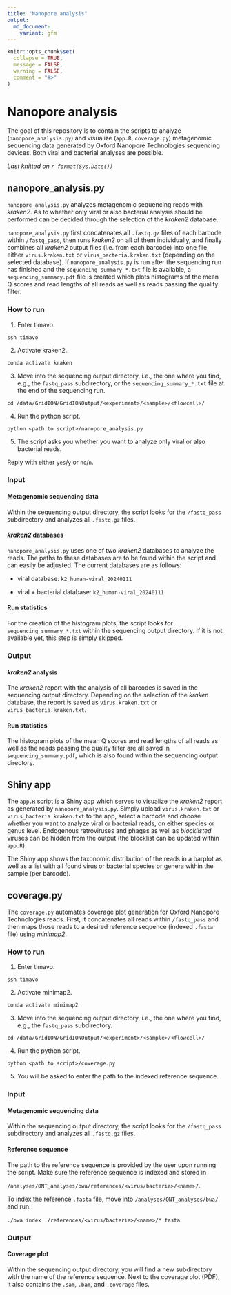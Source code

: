 ```yaml
---
title: "Nanopore analysis"
output: 
  md_document:
    variant: gfm
---
```


<!-- README.md is generated from README.Rmd. Please edit that file -->

```r
knitr::opts_chunk$set(
  collapse = TRUE,
  message = FALSE,
  warning = FALSE,
  comment = "#>"
)
```

# Nanopore analysis
The goal of this repository is to contain the scripts to analyze (`nanopore_analysis.py`) 
and visualize (`app.R`, `coverage.py`) metagenomic sequencing data
generated by Oxford Nanopore Technologies sequencing devices. Both viral and bacterial
analyses are possible.

*Last knitted on `r format(Sys.Date())`*  


## nanopore_analysis.py
`nanopore_analysis.py` analyzes metagenomic sequencing reads with *kraken2*.
As to whether only viral or also bacterial analysis should be performed can be
decided through the selection of the *kraken2* database.

`nanopore_analysis.py` first concatenates all `.fastq.gz` files of each barcode
within `/fastq_pass`, then runs *kraken2* on all of them individually, and finally
combines all *kraken2* output files (i.e. from each barcode) into one file, either
`virus.kraken.txt` or `virus_bacteria.kraken.txt` (depending on the selected database).
If `nanopore_analysis.py` is run after the sequencing run has finished and the
`sequencing_summary_*.txt` file is available, a `sequencing_summary.pdf` file is
created which plots histograms of the mean Q scores and read lengths of all reads
as well as reads passing the quality filter.


### How to run
1. Enter timavo.

  `ssh timavo`

2. Activate kraken2.

  `conda activate kraken`

3. Move into the sequencing output directory, i.e., the one where you find, e.g.,
the `fastq_pass` subdirectory, or the `sequencing_summary_*.txt` file at the end
of the sequencing run.

  `cd /data/GridION/GridIONOutput/<experiment>/<sample>/<flowcell>/`

4. Run the python script.

  `python <path to script>/nanopore_analysis.py`

5. The script asks you whether you want to analyze only viral or also bacterial reads.

Reply with either `yes`/`y` or `no`/`n`.


### Input
#### Metagenomic sequencing data
Within the sequencing output directory, the script looks for the `/fastq_pass`
subdirectory and analyzes all `.fastq.gz` files.

#### *kraken2* databases
`nanopore_analysis.py` uses one of two *kraken2* databases to analyze the reads.
The paths to these databases are to be found within the script and can easily be adjusted.
The current databases are as follows:

- viral database: `k2_human-viral_20240111`

- viral + bacterial database: `k2_human-viral_20240111`

#### Run statistics
For the creation of the histogram plots, the script looks for `sequencing_summary_*.txt`
within the sequencing output directory. If it is not available yet, this step is
simply skipped.


### Output
#### *kraken2* analysis
The *kraken2* report with the analysis of all barcodes is saved in the sequencing
output directory. Depending on the selection of the *kraken* database, the report
is saved as `virus.kraken.txt` or `virus_bacteria.kraken.txt`.

#### Run statistics
The histogram plots of the mean Q scores and read lengths of all reads as well as
the reads passing the quality filter are all saved in `sequencing_summary.pdf`,
which is also found within the sequencing output directory.


## Shiny app
The `app.R` script is a Shiny app which serves to visualize the *kraken2* report 
as generated by `nanopore_analysis.py`. Simply upload `virus.kraken.txt` or 
`virus_bacteria.kraken.txt` to the app, select a barcode and choose whether you 
want to analyze viral or bacterial reads, on either species  or genus level. 
Endogenous retroviruses and phages as well as *blocklisted* viruses can be hidden 
from the output (the blocklist can be updated within `app.R`).

The Shiny app shows the taxonomic distribution of the reads in a barplot as well as
a list with all found virus or bacterial species or genera within the sample
(per barcode).


## coverage.py
The `coverage.py` automates coverage plot generation for Oxford Nanopore Technologies
reads. First, it concatenates all reads within `/fastq_pass` and then maps those
reads to a desired reference sequence (indexed `.fasta` file) using *minimap2*.


### How to run
1. Enter timavo.

  `ssh timavo`

2. Activate minimap2.

  `conda activate minimap2`

3. Move into the sequencing output directory, i.e., the one where you find, e.g.,
the `fastq_pass` subdirectory.

  `cd /data/GridION/GridIONOutput/<experiment>/<sample>/<flowcell>/`

4. Run the python script.

  `python <path to script>/coverage.py`

5. You will be asked to enter the path to the indexed reference sequence.


### Input
#### Metagenomic sequencing data
Within the sequencing output directory, the script looks for the `/fastq_pass`
subdirectory and analyzes all `.fastq.gz` files.

#### Reference sequence
The path to the reference sequence is provided by the user upon running the script.
Make sure the reference sequence is indexed and stored in

`/analyses/ONT_analyses/bwa/references/<virus/bacteria>/<name>/`.

To index the reference `.fasta` file, move into `/analyses/ONT_analyses/bwa/` and run:

`./bwa index ./references/<virus/bacteria>/<name>/*.fasta`.


### Output
#### Coverage plot
Within the sequencing output directory, you will find a new subdirectory with the
name of the reference sequence. Next to the coverage plot (PDF), it also contains
the `.sam`, `.bam`, and `.coverage` files.
